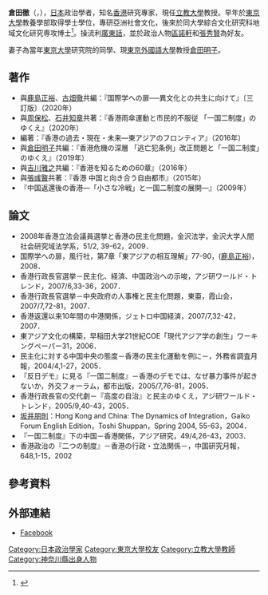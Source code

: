 {{expand|time=2015-12-17T09:50:16+00:00}}
'''倉田徹'''（{{jpn|j=倉田徹|hg=くらた とおる|rm=Kurata Tōru}}，{{bd|1975年|||}}），[[日本|日本]]政治學者，知名[[香港|香港]]研究專家，現任[[立教大學|立教大學]]教授。早年於[[東京大學|東京大學]]教養學部取得學士學位，專研亞洲社會文化，後來於同大學綜合文化研究科地域文化研究専攻博士<ref>{{Cite web |url=http://u105002-l1871.labos.ac/ja/member/ |title=メンバー紹介 - 倉田 徹研究室 - 国際学類 アジアコース |accessdate=2015-12-17 |archive-date=2016-06-17 |archive-url=https://web.archive.org/web/20160617095939/http://u105002-l1871.labos.ac/ja/member/ |dead-url=no }}</ref>。操流利[[廣東話|廣東話]]，並於政治人物[[區諾軒|區諾軒]]和[[張秀賢|張秀賢]]為好友。

妻子為當年[[東京大學|東京大學]]研究院的同學、現[[東京外國語大學|東京外國語大學]]教授[[倉田明子|倉田明子]]。

==著作==
*與[[鹿島正裕|鹿島正裕]]、[[古畑徹|古畑徹]]共編：『国際学への扉──異文化との共生に向けて』〔三訂版〕（2020年）
*與[[周保松|周保松]]、[[石井知章|石井知章]]共著：『香港雨傘運動と市民的不服従 「一国二制度」のゆくえ』（2020年）
*編著：『香港の過去・現在・未来―東アジアのフロンティア』（2016年）
*與[[倉田明子|倉田明子]]共編：『香港危機の深層 「逃亡犯条例」改正問題と「一国二制度」のゆくえ』（2019年）
*與[[吉川雅之|吉川雅之]]共編：『香港を知るための60章』（2016年）
*與[[張彧暋|張彧暋]]共著：『香港 中国と向き合う自由都市』（2015年）
*『中国返還後の香港―「小さな冷戦」と一国二制度の展開―』（2009年）

==論文==
*2008年香港立法会議員選挙と香港の民主化問題，金沢法学，金沢大学人間社会研究域法学系，51/2, 39-62，2009．
*国際学への扉，風行社，第7章「東アジアの相互理解」77-90，([[鹿島正裕|鹿島正裕]])，2008．
*香港行政長官選挙－民主化、経済、中国政治への示唆，アジ研ワールド・トレンド，2007/6,33-36，2007．
*香港行政長官選挙－中央政府の人事権と民主化問題，東亜，霞山会，2007/7,72-81，2007．
*香港返還以来10年間の中港関係，ジェトロ中国経済，2007/7,32-42，2007．
*東アジア文化の構築，早稲田大学21世紀COE「現代アジア学の創生」ワーキングペーパー31，2006．
*民主化に対する中国中央の態度－香港の民主化運動を例に－，外務省調査月報，2004/4,1-27，2005．
*『反日デモ』に見る『一国二制度』－香港のデモでは、なぜ暴力事件が起きないか，外交フォーラム，都市出版，2005/7,76-81，2005．
*香港行政長官の交代劇－『高度の自治』と民主のゆくえ，アジ研ワールド・トレンド，2005/9,40-43，2005．
*[[坂井朋則|坂井朋則]]：Hong Kong and China: The Dynamics of Integration，Gaiko Forum English Edition，Toshi Shuppan，Spring 2004, 55-63，2004．
*『一国二制度』下の中国－香港関係，アジア研究，49/4,26-43，2003．
*香港政治の『二つの制度』－香港の行政・立法関係－，中国研究月報，648,1-15，2002

==參考資料==
{{reflist}}
{{DEFAULTSORT:Kurata, Toru}}

==外部連結==
*[https://www.facebook.com/people/%E5%80%89%E7%94%B0-%E5%BE%B9/1348891974 Facebook] {{Wayback|url=https://www.facebook.com/people/%E5%80%89%E7%94%B0-%E5%BE%B9/1348891974 |date=20210528051336 }}

[[Category:日本政治學家|Category:日本政治學家]]
[[Category:東京大學校友|Category:東京大學校友]]
[[Category:立教大學教師|Category:立教大學教師]]
[[Category:神奈川縣出身人物|Category:神奈川縣出身人物]]